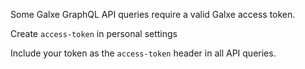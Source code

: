 
Some Galxe GraphQL API queries require a valid Galxe access token.

Create `access-token` in personal settings

Include your token as the `access-token` header in all API queries.